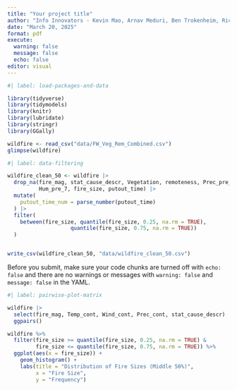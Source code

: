 ```yaml
---
title: "Your project title"
author: "Info Innovators - Kevin Mao, Arnav Meduri, Ben Trokenheim, Ricardo Urena"
date: "March 20, 2025"
format: pdf
execute: 
  warning: false
  message: false
  echo: false
editor: visual
---
```


```r
#| label: load-packages-and-data

library(tidyverse)
library(tidymodels)
library(knitr)
library(lubridate)
library(stringr)
library(GGally)

wildfire <- read_csv("data/FW_Veg_Rem_Combined.csv")
glimpse(wildfire)
```

```r
#| label: data-filtering

wildfire_clean_50 <- wildfire |> 
  drop_na(fire_mag, stat_cause_descr, Vegetation, remoteness, Prec_pre_7,
          Hum_pre_7, fire_size, putout_time) |> 
  mutate(
    putout_time_num = parse_number(putout_time)
  ) |> 
  filter(
    between(fire_size, quantile(fire_size, 0.25, na.rm = TRUE), 
                    quantile(fire_size, 0.75, na.rm = TRUE))
  )


write_csv(wildfire_clean_50, "data/wildfire_clean_50.csv")
```

::: callout-important
Before you submit, make sure your code chunks are turned off with `echo: false` and there are no warnings or messages with `warning: false` and `message: false` in the YAML.
:::

```r
#| label: pairwise-plot-matrix

wildfire |>
  select(fire_mag, Temp_cont, Wind_cont, Prec_cont, stat_cause_descr) |>
  ggpairs()
```

```r


wildfire %>%
  filter(fire_size >= quantile(fire_size, 0.25, na.rm = TRUE) & 
         fire_size <= quantile(fire_size, 0.75, na.rm = TRUE)) %>%
  ggplot(aes(x = fire_size)) +
    geom_histogram() +
    labs(title = "Distribution of Fire Sizes (Middle 50%)",
         x = "Fire Size",
         y = "Frequency")
```
